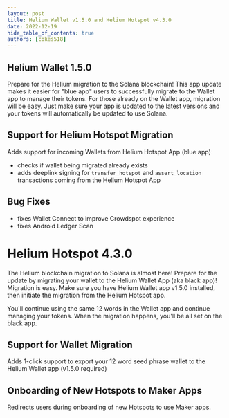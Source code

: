 ```yaml
---
layout: post
title: Helium Wallet v1.5.0 and Helium Hotspot v4.3.0
date: 2022-12-19
hide_table_of_contents: true
authors: [cokes518]
---
```


## Helium Wallet 1.5.0

Prepare for the Helium migration to the Solana blockchain! This app update makes it easier for "blue
app" users to successfully migrate to the Wallet app to manage their tokens. For those already on
the Wallet app, migration will be easy. Just make sure your app is updated to the latest versions
and your tokens will automatically be updated to use Solana.

<!--truncate-->

## Support for Helium Hotspot Migration

Adds support for incoming Wallets from Helium Hotspot App (blue app)

- checks if wallet being migrated already exists
- adds deeplink signing for `transfer_hotspot` and `assert_location` transactions coming from the
  Helium Hotspot App

## Bug Fixes

- fixes Wallet Connect to improve Crowdspot experience
- fixes Android Ledger Scan

# Helium Hotspot 4.3.0

The Helium blockchain migration to Solana is almost here! Prepare for the update by migrating your
wallet to the Helium Wallet App (aka black app)! Migration is easy. Make sure you have Helium Wallet
app v1.5.0 installed, then initiate the migration from the Helium Hotspot app.

You'll continue using the same 12 words in the Wallet app and continue managing your tokens. When
the migration happens, you'll be all set on the black app.

## Support for Wallet Migration

Adds 1-click support to export your 12 word seed phrase wallet to the Helium Wallet app (v1.5.0
required)

## Onboarding of New Hotspots to Maker Apps

Redirects users during onboarding of new Hotspots to use Maker apps.
